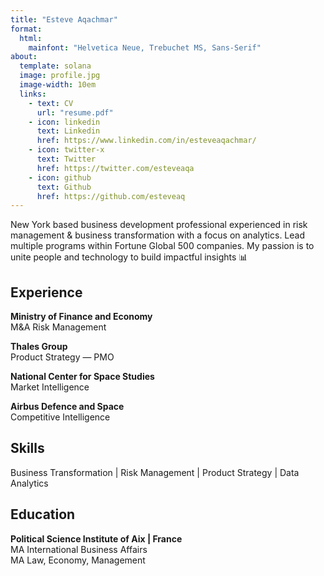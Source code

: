 ```yaml
---
title: "Esteve Aqachmar"
format: 
  html:
    mainfont: "Helvetica Neue, Trebuchet MS, Sans-Serif"
about: 
  template: solana
  image: profile.jpg
  image-width: 10em
  links:
    - text: CV
      url: "resume.pdf"
    - icon: linkedin
      text: Linkedin
      href: https://www.linkedin.com/in/esteveaqachmar/
    - icon: twitter-x
      text: Twitter
      href: https://twitter.com/esteveaqa
    - icon: github
      text: Github
      href: https://github.com/esteveaq
---
```

New York based business development professional experienced in risk management & business transformation with a focus on analytics. Lead multiple programs within Fortune Global 500 companies. My passion is to unite people and technology to build impactful insights 📊


## Experience


**Ministry of Finance and Economy**\
M&A Risk Management


**Thales Group**\
Product Strategy — PMO\


**National Center for Space Studies**\
Market Intelligence\


**Airbus Defence and Space**\
Competitive Intelligence\

## Skills
Business Transformation \| Risk Management \| Product Strategy \| Data Analytics

## Education

**Political Science Institute of Aix \| France**\
MA International Business Affairs\
MA Law, Economy, Management\

